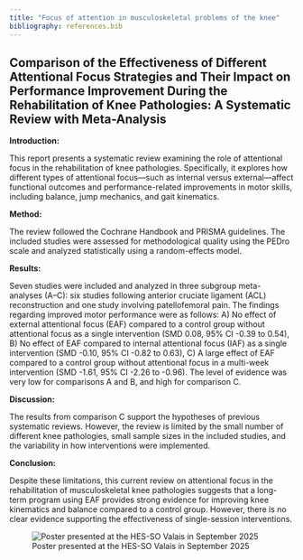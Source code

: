 ```yaml
---
title: "Focus of attention in musculoskeletal problems of the knee"
bibliography: references.bib
---
```


## Comparison of the Effectiveness of Different Attentional Focus Strategies and Their Impact on Performance Improvement During the Rehabilitation of Knee Pathologies: A Systematic Review with Meta-Analysis

**Introduction:**

This report presents a systematic review examining the role of attentional focus in the rehabilitation of knee pathologies. Specifically, it explores how different types of attentional focus—such as internal versus external—affect functional outcomes and performance-related improvements in motor skills, including balance, jump mechanics, and gait kinematics.

**Method:**

The review followed the Cochrane Handbook and PRISMA guidelines. The included studies were assessed for methodological quality using the PEDro scale and analyzed statistically using a random-effects model.

**Results:**

Seven studies were included and analyzed in three subgroup meta-analyses (A–C): six studies following anterior cruciate ligament (ACL) reconstruction and one study involving patellofemoral pain. The findings regarding improved motor performance were as follows: A) No effect of external attentional focus (EAF) compared to a control group without attentional focus as a single intervention (SMD 0.08, 95% CI -0.39 to 0.54), B) No effect of EAF compared to internal attentional focus (IAF) as a single intervention (SMD -0.10, 95% CI -0.82 to 0.63), C) A large effect of EAF compared to a control group without attentional focus in a multi-week intervention (SMD -1.61, 95% CI -2.26 to -0.96). The level of evidence was very low for comparisons A and B, and high for comparison C.

**Discussion:**

The results from comparison C support the hypotheses of previous systematic reviews. However, the review is limited by the small number of different knee pathologies, small sample sizes in the included studies, and the variability in how interventions were implemented.

**Conclusion:**

Despite these limitations, this current review on attentional focus in the rehabilitation of musculoskeletal knee pathologies suggests that a long-term program using EAF provides strong evidence for improving knee kinematics and balance compared to a control group. However, there is no clear evidence supporting the effectiveness of single-session interventions.

![Poster presented at the HES-SO Valais in September 2025](https://res.cloudinary.com/dughixjyd/image/upload/v1752486239/Attento/Poster_FoA_Knee.jpg)
